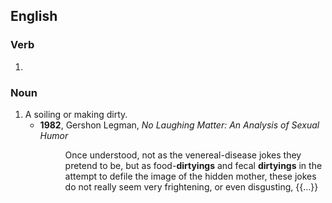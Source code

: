==English==

===Verb===
{{head|en|verb form}}

# {{present participle of|dirty|lang=en|nocat=1}}

===Noun===
{{en-noun}}

# A soiling or making dirty.
#* '''1982''', Gershon Legman, ''No Laughing Matter: An Analysis of Sexual Humor''
#*: Once understood, not as the venereal-disease jokes they pretend to be, but as food-'''dirtyings''' and fecal '''dirtyings''' in the attempt to defile the image of the hidden mother, these jokes do not really seem very frightening, or even disgusting, {{...}}